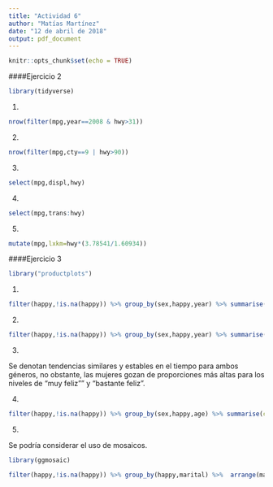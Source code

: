 ---
title: "Actividad 6"
author: "Matías Martínez"
date: "12 de abril de 2018"
output: pdf_document
---

```{r setup, include=FALSE}
knitr::opts_chunk$set(echo = TRUE)
```



####Ejercicio 2

```{r,echo=FALSE}
library(tidyverse)
```

1. 
```{r}
nrow(filter(mpg,year==2008 & hwy>31))

```

2.
```{r}
nrow(filter(mpg,cty==9 | hwy>90))
```

3.
```{r}
select(mpg,displ,hwy)
```

4.
```{r}
select(mpg,trans:hwy)
```

5.
```{r}
mutate(mpg,lxkm=hwy*(3.78541/1.60934))
```



####Ejercicio 3


```{r,echo =TRUE}
library("productplots")
```

1.

```{r,echo=TRUE}
filter(happy,!is.na(happy)) %>% group_by(sex,happy,year) %>% summarise(cont=n()) %>%arrange(year) %>% group_by(year,sex) %>% mutate(porcent=(cont/sum(cont)*100))
```

2.
```{r,echo=TRUE}
filter(happy,!is.na(happy)) %>% group_by(sex,happy,year) %>% summarise(cont=n()) %>%arrange(year) %>% group_by(year,sex) %>% mutate(porcent=(cont/sum(cont)*100)) %>% ggplot(aes(x=year,y=porcent,colour=happy))+geom_point()+geom_smooth()+labs(x="Año",y="Porcentaje",title="Gráfico de dispersión: Porcentaje niveles de felicidad")+facet_wrap(~sex) + theme_minimal(base_size = 10)
```

3.

Se denotan tendencias similares y estables en el tiempo para ambos géneros, no obstante, las mujeres gozan de proporciones más altas para los niveles de "muy feliz"" y "bastante feliz". 

4.
```{r,echo=TRUE}
filter(happy,!is.na(happy)) %>% group_by(sex,happy,age) %>% summarise(cont=n()) %>%arrange(age) %>% group_by(age,sex) %>% mutate(porcent=(cont/sum(cont)*100)) %>% ggplot(aes(x=age,y=porcent,colour=happy))+geom_area()+labs(x="Edad",y="Porcentaje",title="Gráfico de dispersión: Porcentaje niveles de felicidad según edad")+facet_wrap(~sex) + theme_bw()
```

5.

Se podría considerar el uso de mosaicos.
```{r,echo=FALSE}
library(ggmosaic)
```

```{r,echo=TRUE}
filter(happy,!is.na(happy)) %>% group_by(happy,marital) %>%  arrange(marital)%>% group_by(marital,happy) %>% summarise(cont=n())%>% ggplot()+ geom_mosaic(aes(weight=cont,x=product(happy,marital),colour=happy,fill=happy),na.rm=TRUE,)+labs(x="Condición",y="Porcentaje",title="Gráfico de dispersión: Porcentaje niveles de felicidad según relación matrimonial") + theme_minimal()+guides(fill=guide_legend(title = "Felicidad", reverse = TRUE))+ scale_x_productlist(labels=labels)
```

